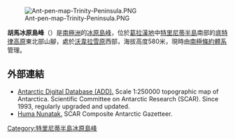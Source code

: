 [[Image:Ant-pen-map-Trinity-Peninsula.PNG|thumb]]

{{coord|64|06|48|S|59|00|19|W|display=title}}

'''胡馬冰原島峰'''（{{lang-en|Huma Nunatak}}）是[[南極洲|南極洲]]的[[冰原島峰|冰原島峰]]，位於[[葛拉漢地|葛拉漢地]]中[[特里尼蒂半島|特里尼蒂半島]]南部的[[底特律高原|底特律高原]]東北部山腳，處於[[沃韋拉雪原|沃韋拉雪原]]西部，海拔高度580米，現時由[[南極條約體系|南極條約體系]]管理。

==外部連結==
* [http://www.add.scar.org Antarctic Digital Database (ADD).] {{Wayback|url=http://www.add.scar.org/ |date=20170305000653 }} Scale 1:250000 topographic map of Antarctica. Scientific Committee on Antarctic Research (SCAR). Since 1993, regularly upgraded and updated.
* [http://data.aad.gov.au/aadc/gaz/scar/display_name.cfm?gaz_id=137131 Huma Nunatak.] {{Wayback|url=http://data.aad.gov.au/aadc/gaz/scar/display_name.cfm?gaz_id=137131 |date=20120612033102 }} SCAR Composite Antarctic Gazetteer.

{{DEFAULTSORT:Huma Nunatak}}
[[Category:特里尼蒂半島冰原島峰|Category:特里尼蒂半島冰原島峰]]


{{TrinityPeninsula-geo-stub}}